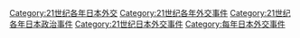[[Category:21世纪各年日本外交|Category:21世纪各年日本外交]]
[[Category:21世纪各年外交事件|Category:21世纪各年外交事件]]
[[Category:21世纪各年日本政治事件|Category:21世纪各年日本政治事件]]
[[Category:21世纪日本外交事件|Category:21世纪日本外交事件]]
[[Category:每年日本外交事件|Category:每年日本外交事件]]